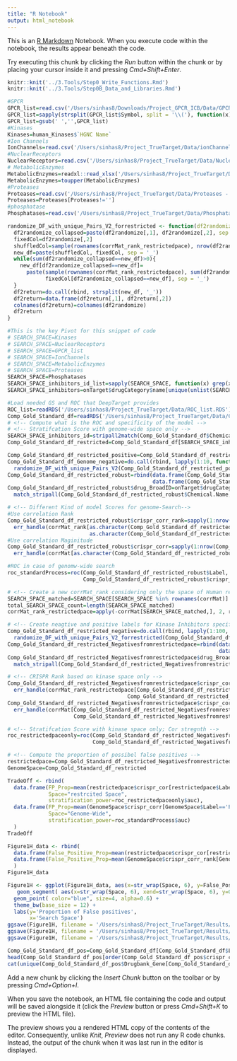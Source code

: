 ```yaml
---
title: "R Notebook"
output: html_notebook
---
```


This is an [R Markdown](http://rmarkdown.rstudio.com) Notebook. When you execute code within the notebook, the results appear beneath the code. 

Try executing this chunk by clicking the *Run* button within the chunk or by placing your cursor inside it and pressing *Cmd+Shift+Enter*. 

```r
knitr::knit('../3.Tools/Step0_Write_Functions.Rmd')
knitr::knit('../3.Tools/Step0B_Data_and_Libraries.Rmd')
```
<!-- Possible Search Space -->
```r
#GPCR
GPCR_list=read.csv('/Users/sinhas8/Downloads/Project_GPCR_ICB/Data/GPCR_list.csv')
GPCR_list=sapply(strsplit(GPCR_list$Symbol, split = '\\('), function(x) x[1])
GPCR_list=gsub(' ','',GPCR_list)
#Kinases
Kinases=human_Kinases$`HGNC Name`
#Ion Channels
IonChannels=read.csv('/Users/sinhas8/Project_TrueTarget/Data/ionChannels.txt', sep = '\t')$Approved.symbol
#NuclearReceptors
NuclearReceptors=read.csv('/Users/sinhas8/Project_TrueTarget/Data/NuclearReceptors.txt', sep = '\t')$Approved.symbol
# MetabolicEnzymes
MetabolicEnzymes=readxl::read_xlsx('/Users/sinhas8/Project_TrueTarget/Data/Mammalian_Metabolic_Final.xlsx')$`Gene Symbol`
MetabolicEnzymes=toupper(MetabolicEnzymes)
#Proteases
Proteases=read.csv('/Users/sinhas8/Project_TrueTarget/Data/Proteases - Sheet1.csv')$Human
Proteases=Proteases[Proteases!='']
#phosphatase
Phosphatases=read.csv('/Users/sinhas8/Project_TrueTarget/Data/Phosphatases.txt', sep='\t')$Approved.symbol
```
<!-- A new randomization function that creates negative labels from a given restricted Space -->
```r
randomize_DF_with_unique_Pairs_V2_forrestricted <- function(df2randomize=Positive_Set_DrugGene_Pairs){
  df2randomize_collapsed=paste(df2randomize[,1], df2randomize[,2], sep = '_')
  fixedCol=df2randomize[,2]
  shuffledCol=sample(rownames(corrMat_rank_restrictedpace), nrow(df2randomize))
  new_df=paste(shuffledCol, fixedCol, sep = '_')
  while(sum(df2randomize_collapsed==new_df)>0){
    new_df[df2randomize_collapsed==new_df]=
      paste(sample(rownames(corrMat_rank_restrictedpace), sum(df2randomize_collapsed==new_df)),
            fixedCol[df2randomize_collapsed==new_df], sep = '_')
  }
  df2return=do.call(rbind, strsplit(new_df, '_'))
  df2return=data.frame(df2return[,1], df2return[,2])
  colnames(df2return)=colnames(df2randomize)
  df2return
}
```
<!-- Curate all kinase Inhibitors -->
```r
#This is the key Pivot for this snippet of code
# SEARCH_SPACE=Kinases
# SEARCH_SPACE=NuclearReceptors
# SEARCH_SPACE=GPCR_list
# SEARCH_SPACE=IonChannels
# SEARCH_SPACE=MetabolicEnzymes
# SEARCH_SPACE=Proteases
SEARCH_SPACE=Phosphatases
SEARCH_SPACE_inhibitors_id_list=sapply(SEARCH_SPACE, function(x) grep(x, onTarget$drugCategory$target) )
SEARCH_SPACE_inhibitors=onTarget$drugCategory$name[unique(unlist(SEARCH_SPACE_inhibitors_id_list))]

#Load needed GS and ROC that DeepTarget provides
ROC_list=readRDS('/Users/sinhas8/Project_TrueTarget/Data/ROC_list.RDS')
Comp_Gold_Standard_df=readRDS('/Users/sinhas8/Project_TrueTarget/Data/Comp_Gold_Standard.RDS')
# <!-- Compute what is the ROC and specificity of the model -->
# <!-- Stratifcation Score with genome-wide space only -->
SEARCH_SPACE_inhibitors_id=stripall2match(Comp_Gold_Standard_df$Chemical.Name) %in% stripall2match(SEARCH_SPACE_inhibitors)
Comp_Gold_Standard_df_restricted=Comp_Gold_Standard_df[SEARCH_SPACE_inhibitors_id,]

Comp_Gold_Standard_df_restricted_positive=Comp_Gold_Standard_df_restricted[Comp_Gold_Standard_df_restricted$Label=='Positive',1:2]
Comp_Gold_Standard_df_Genome_negative=do.call(rbind, lapply(1:10, function(x)
  randomize_DF_with_unique_Pairs_V2(Comp_Gold_Standard_df_restricted_positive)) )
Comp_Gold_Standard_df_restricted_robust=rbind(data.frame(Comp_Gold_Standard_df_restricted_positive, Label='Positive'),
                                              data.frame(Comp_Gold_Standard_df_Genome_negative, Label='Negative'))
Comp_Gold_Standard_df_restricted_robust$drug_BroadID=onTarget$drugCategory$broad_id_trimmed[
  match_stripall(Comp_Gold_Standard_df_restricted_robust$Chemical.Name, onTarget$drugCategory$name)]

# <!-- Different Kind of model Scores for genome-Search-->
#Use correlation Rank
Comp_Gold_Standard_df_restricted_robust$crispr_corr_rank=sapply(1:nrow(Comp_Gold_Standard_df_restricted_robust), function(x)
  err_handle(corrMat_rank[as.character(Comp_Gold_Standard_df_restricted_robust$Drugbank_Gene)[x],
                          as.character(Comp_Gold_Standard_df_restricted_robust$drug_BroadID)[x]]))
#Use correlation Maginitude
Comp_Gold_Standard_df_restricted_robust$crispr_corr=sapply(1:nrow(Comp_Gold_Standard_df_restricted_robust), function(x)
  err_handle(corrMat[as.character(Comp_Gold_Standard_df_restricted_robust$Drugbank_Gene)[x], as.character(Comp_Gold_Standard_df_restricted_robust$drug_BroadID)[x]]))

#ROC in case of genomw-wide search
roc_standardProcess=roc(Comp_Gold_Standard_df_restricted_robust$Label,
                        Comp_Gold_Standard_df_restricted_robust$crispr_corr_rank)

# <!-- Create a new corrMat_rank considering only the space of Human restricted -->
SEARCH_SPACE_matched=SEARCH_SPACE[SEARCH_SPACE %in% rownames(corrMat)]
total_SEARCH_SPACE_count=length(SEARCH_SPACE_matched)
corrMat_rank_restrictedpace=apply(-corrMat[SEARCH_SPACE_matched,], 2, rank)

# <!-- Create neagtive and positive labels for Kinase Inhibitors specific space-->
Comp_Gold_Standard_df_restricted_negative=do.call(rbind, lapply(1:100, function(x)
  randomize_DF_with_unique_Pairs_V2_forrestricted(Comp_Gold_Standard_df_restricted_positive)))
Comp_Gold_Standard_df_restricted_Negativesfromrestrictedpace=rbind(data.frame(Comp_Gold_Standard_df_restricted_positive, Label='Positive'),
                                                                   data.frame(Comp_Gold_Standard_df_restricted_negative, Label='Negative'))
Comp_Gold_Standard_df_restricted_Negativesfromrestrictedpace$drug_BroadID=onTarget$drugCategory$broad_id_trimmed[
  match_stripall(Comp_Gold_Standard_df_restricted_Negativesfromrestrictedpace$Chemical.Name, onTarget$drugCategory$name)]

# <!-- CRISPR Rank based on kinase space only -->
Comp_Gold_Standard_df_restricted_Negativesfromrestrictedpace$crispr_cor_rank=sapply(1:nrow(Comp_Gold_Standard_df_restricted_Negativesfromrestrictedpace), function(x)
  err_handle(corrMat_rank_restrictedpace[Comp_Gold_Standard_df_restricted_Negativesfromrestrictedpace$Drugbank_Gene[x],
                                      Comp_Gold_Standard_df_restricted_Negativesfromrestrictedpace$drug_BroadID[x]]) )
Comp_Gold_Standard_df_restricted_Negativesfromrestrictedpace$crispr_cor=sapply(1:nrow(Comp_Gold_Standard_df_restricted_Negativesfromrestrictedpace), function(x)
  err_handle(corrMat[Comp_Gold_Standard_df_restricted_Negativesfromrestrictedpace$Drugbank_Gene[x],
                     Comp_Gold_Standard_df_restricted_Negativesfromrestrictedpace$drug_BroadID[x]]) )

# <!-- Stratifcation Score with kinase space only; Cor stregnth -->
roc_restrictedpaceonly=roc(Comp_Gold_Standard_df_restricted_Negativesfromrestrictedpace$Label,
                           Comp_Gold_Standard_df_restricted_Negativesfromrestrictedpace$crispr_cor)

# <!-- Compute the proportion of possibel false positives -->
restrictedpace=Comp_Gold_Standard_df_restricted_Negativesfromrestrictedpace
GenomeSpace=Comp_Gold_Standard_df_restricted

TradeOff <- rbind(
  data.frame(FP_Prop=mean(restrictedpace$crispr_cor[restrictedpace$Label=='Positive'],na.rm = T)/nrow(corrMat),
             Space="restrcited Space",
             stratification_power=roc_restrictedpaceonly$auc),
  data.frame(FP_Prop=mean(GenomeSpace$crispr_corr[GenomeSpace$Label=='Positive'])/nrow(corrMat),
             Space="Genome-Wide",
             stratification_power=roc_standardProcess$auc)
  )
TradeOff
```


```r
Figure1H_data <- rbind(
  data.frame(False_Positive_Prop=mean(restrictedpace$crispr_cor[restrictedpace$Label=='Positive'],na.rm = T)/nrow(corrMat), Space="Kinase Proteins"),
  data.frame(False_Positive_Prop=mean(GenomeSpace$crispr_corr_rank[GenomeSpace$Label=='Positive'])/nrow(corrMat), Space="Genome-Wide")
  )
Figure1H_data
```

<!-- Plot the decrease of False positives proportions from the same pipeline -->
```r
Figure1H <- ggplot(Figure1H_data, aes(x=str_wrap(Space, 6), y=False_Positive_Prop))+
   geom_segment( aes(x=str_wrap(Space, 6), xend=str_wrap(Space, 6), y=0, yend=False_Positive_Prop), color="skyblue") +
  geom_point( color="blue", size=4, alpha=0.6) +
  theme_bw(base_size = 12) +
  labs(y='Proportion of False positives',
       x='Search Space')
ggsave(Figure1H, filename = '/Users/sinhas8/Project_TrueTarget/Results/Figure1H.pdf', width = 3)
ggsave(Figure1H, filename = '/Users/sinhas8/Project_TrueTarget/Results/Figure1H.svg', width = 3)
ggsave(Figure1H, filename = '/Users/sinhas8/Project_TrueTarget/Results/Figure1H.png', width = 3)
```
<!-- Which pathways does the targets that perform well belong to -->
```r
Comp_Gold_Standard_df_pos=Comp_Gold_Standard_df[Comp_Gold_Standard_df$Label=='Positive',]
head(Comp_Gold_Standard_df_pos[order(Comp_Gold_Standard_df_pos$crispr_corr),], 100)
cat(unique(Comp_Gold_Standard_df_pos$Drugbank_Gene[Comp_Gold_Standard_df_pos$crispr_corr<100]), sep='\n')
```

Add a new chunk by clicking the *Insert Chunk* button on the toolbar or by pressing *Cmd+Option+I*.

When you save the notebook, an HTML file containing the code and output will be saved alongside it (click the *Preview* button or press *Cmd+Shift+K* to preview the HTML file). 

The preview shows you a rendered HTML copy of the contents of the editor. Consequently, unlike *Knit*, *Preview* does not run any R code chunks. Instead, the output of the chunk when it was last run in the editor is displayed.

